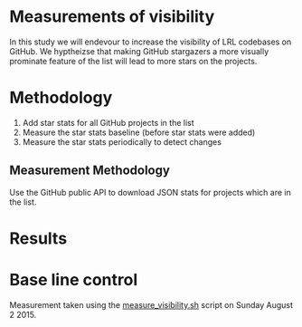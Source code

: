 # Measurements of visibility


In this study we will endevour to increase the visibility of LRL codebases on GitHub. We hyptheizse that making GitHub stargazers a more visually prominate feature of the list will lead to more stars on the projects.

# Methodology

1. Add star stats for all GitHub projects in the list
1. Measure the star stats baseline (before star stats were added)
1. Measure the star stats periodically to detect changes


## Measurement Methodology

Use the GitHub public API to download JSON stats for projects which are in the list.

# Results

# Base line control

Measurement taken using the [measure_visibility.sh](measure_visibility.sh) script on Sunday August 2 2015.

